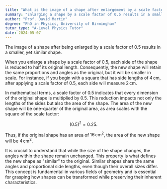 ```yaml
---
title: "What is the image of a shape after enlargement by a scale factor of 0.5?"
summary: "Enlarging a shape by a scale factor of 0.5 results in a smaller, similar shape, maintaining the original proportions while reducing its size."
author: "Prof. David Martin"
degree: "PhD in Physics, University of Birmingham"
tutor_type: "A-Level Physics Tutor"
date: 2024-05-07
---
```


The image of a shape after being enlarged by a scale factor of $0.5$ results in a smaller, yet similar shape.

When you enlarge a shape by a scale factor of $0.5$, each side of the shape is reduced to half its original length. Consequently, the new shape will retain the same proportions and angles as the original, but it will be smaller in scale. For instance, if you begin with a square that has side lengths of $4 \, \text{cm}$, after applying a scale factor of $0.5$, each side will measure $2 \, \text{cm}$.

In mathematical terms, a scale factor of $0.5$ indicates that every dimension of the original shape is multiplied by $0.5$. This reduction impacts not only the lengths of the sides but also the area of the shape. The area of the new shape will be one-quarter of the original area, as area scales with the square of the scale factor: 

$$
(0.5)^2 = 0.25.
$$

Thus, if the original shape has an area of $16 \, \text{cm}^2$, the area of the new shape will be $4 \, \text{cm}^2$.

It is crucial to understand that while the size of the shape changes, the angles within the shape remain unchanged. This property is what defines the new shape as "similar" to the original. Similar shapes share the same angles and proportional side lengths, even though their overall sizes differ. This concept is fundamental in various fields of geometry and is essential for grasping how shapes can be transformed while preserving their inherent characteristics.
    
